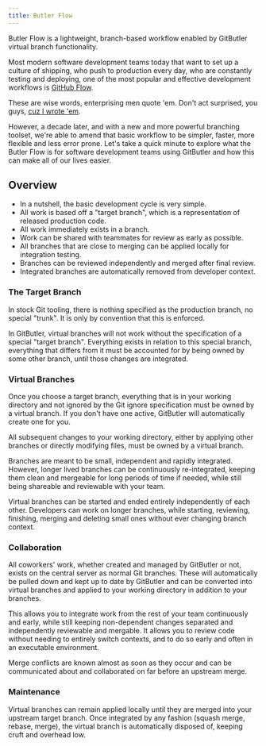 ```yaml
---
title: Butler Flow
---
```


Butler Flow is a lightweight, branch-based workflow enabled by GitButler virtual branch functionality.

Most modern software development teams today that want to set up a culture of shipping, who push to production every day, who are constantly testing and deploying, one of the most popular and effective development workflows is [GitHub Flow](https://docs.github.com/en/get-started/quickstart/github-flow).

These are wise words, enterprising men quote 'em. Don't act surprised, you guys, [cuz I wrote 'em](https://scottchacon.com/2011/08/31/github-flow).

However, a decade later, and with a new and more powerful branching toolset, we're able to amend that basic workflow to be simpler, faster, more flexible and less error prone. Let's take a quick minute to explore what the Butler Flow is for software development teams using GitButler and how this can make all of our lives easier.

## Overview

- In a nutshell, the basic development cycle is very simple.
- All work is based off a "target branch", which is a representation of released production code.
- All work immediately exists in a branch.
- Work can be shared with teammates for review as early as possible.
- All branches that are close to merging can be applied locally for integration testing.
- Branches can be reviewed independently and merged after final review.
- Integrated branches are automatically removed from developer context.

### The Target Branch

In stock Git tooling, there is nothing specified as the production branch, no special "trunk". It is only by convention that this is enforced.

In GitButler, virtual branches will not work without the specification of a special "target branch". Everything exists in relation to this special branch, everything that differs from it must be accounted for by being owned by some other branch, until those changes are integrated.

### Virtual Branches

Once you choose a target branch, everything that is in your working directory and not ignored by the Git ignore specification must be owned by a virtual branch. If you don't have one active, GitButler will automatically create one for you.

All subsequent changes to your working directory, either by applying other branches or directly modifying files, must be owned by a virtual branch.

Branches are meant to be small, independent and rapidly integrated. However, longer lived branches can be continuously re-integrated, keeping them clean and mergeable for long periods of time if needed, while still being shareable and reviewable with your team.

Virtual branches can be started and ended entirely independently of each other. Developers can work on longer branches, while starting, reviewing, finishing, merging and deleting small ones without ever changing branch context.

### Collaboration

All coworkers' work, whether created and managed by GitButler or not, exists on the central server as normal Git branches. These will automatically be pulled down and kept up to date by GitButler and can be converted into virtual branches and applied to your working directory in addition to your branches.

This allows you to integrate work from the rest of your team continuously and early, while still keeping non-dependent changes separated and independently reviewable and mergable. It allows you to review code without needing to entirely switch contexts, and to do so early and often in an executable environment.

Merge conflicts are known almost as soon as they occur and can be communicated about and collaborated on far before an upstream merge.

### Maintenance

Virtual branches can remain applied locally until they are merged into your upstream target branch. Once integrated by any fashion (squash merge, rebase, merge), the virtual branch is automatically disposed of, keeping cruft and overhead low.
